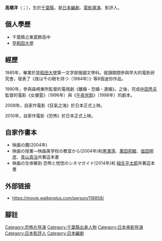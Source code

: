 {{BLP unsourced|time=2021-04-22T09:17:30+00:00}}
'''高橋洋'''（{{lang-ja|たかはし ひろし}}；{{bd|1959年||}}），生於[[千葉縣|千葉縣]]，是[[日本|日本]][[編劇|編劇]]、[[電影導演|電影導演]]、影評人。

== 個人學歷 ==
*千葉縣立東葛飾高中
*[[早稻田大學|早稻田大學]]

== 經歷 ==
1985年，畢業於[[早稻田大学|早稻田大學]]第一文学部俄國文學科。就讀期間參與早大的電影研究會，發表了《夜は千の眼を持つ（1984年）》等8個迷你作品。

1990年，參與森崎東所監督的電視劇《離婚・恐婚・連婚》。之後，完成[[中田秀夫|中田秀夫]]監督的電影《女優霊》（1996年）與《[[午夜凶鈴|午夜兇鈴]]》（1998年）的劇本。

2008年，自家作電影《狂氣之海》於日本正式上映。

2010年，自家作電影《恐怖》於日本正式上映。

== 自家作書本 ==
*映画の魔(2004年)
*映画の授業―映画美学校の教室から(2004年)和[[黒澤清|黒澤清]]、[[萬田邦敏|萬田邦敏]]、[[塩田明彦|塩田明彦]]、[[青山真治|青山真治]]共著這本書
*映画の生体解剖 恐怖と恍惚のシネマガイド(2014年)和 [[稲生平太郎|稲生平太郎]]共著這本書

== 外部链接 ==
*https://movie.walkerplus.com/person/118858/ {{Wayback|url=https://movie.walkerplus.com/person/118858/ |date=20190925135551 }}

== 腳註 ==
{{Reflist}}

{{normdaten}}
{{DEFAULTSORT:takahashi hiroshi}}
[[Category:恐怖片导演|Category:恐怖片导演]]
[[Category:千葉縣出身人物|Category:千葉縣出身人物]]
[[Category:日本电影导演|Category:日本电影导演]]
[[Category:日本影評人|Category:日本影評人]]
[[Category:日本編劇|Category:日本編劇]]
